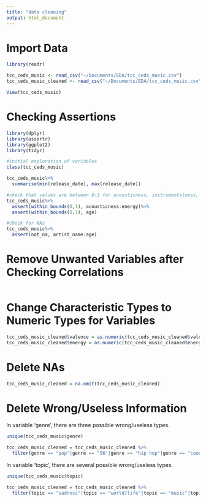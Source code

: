 ```yaml
---
title: "data cleaning"
output: html_document
---
```



# Import Data

```r
library(readr)

tcc_ceds_music <- read_csv("~/Documents/EDA/tcc_ceds_music.csv")
tcc_ceds_music_cleaned <- read_csv("~/Documents/EDA/tcc_ceds_music.csv")

View(tcc_ceds_music)
```

# Checking Assertions

```r
library(dplyr)
library(assertr)
library(ggplot2)
library(tidyr)

#initial exploration of variables
class(tcc_ceds_music)

tcc_ceds_music%>%
  summarise(min(release_date), max(release_date))

#check that values are between 0-1 for acousticness, instrumentalness, valence, energy, and age
tcc_ceds_music%>%
  assert(within_bounds(0,1), acousticness:energy)%>%
  assert(within_bounds(0,1), age)

#check for NAs
tcc_ceds_music%>%
  assert(not_na, artist_name:age)

```

# Remove Unwanted Variables after Checking Correlations

```r

```

# Change Characteristic Types to Numeric Types for Variables

```r
tcc_ceds_music_cleaned$valence = as.numeric(tcc_ceds_music_cleaned$valence)
tcc_ceds_music_cleaned$energy = as.numeric(tcc_ceds_music_cleaned$energy)
```

# Delete NAs

```r
tcc_ceds_music_cleaned = na.omit(tcc_ceds_music_cleaned)
```

# Delete Wrong/Useless Information

In variable 'genre', there are three possible wrong/useless types.

```r
unique(tcc_ceds_music$genre)

tcc_ceds_music_cleaned = tcc_ceds_music_cleaned %>%
  filter(genre == "pop"|genre == "56"|genre == "hip hop"|genre == "country"|genre == "blues"|genre == "jazz"|genre == "reggae"|genre == "rock")
```

In variable 'topic', there are several possible wrong/useless types.

```r
unique(tcc_ceds_music$topic)

tcc_ceds_music_cleaned = tcc_ceds_music_cleaned %>%
  filter(topic == "sadness"|topic == "world/life"|topic == "music"|topic == "romantic"|topic == "violence"|topic == "obscene"|topic == "night/time"|topic == "feelings")
```



